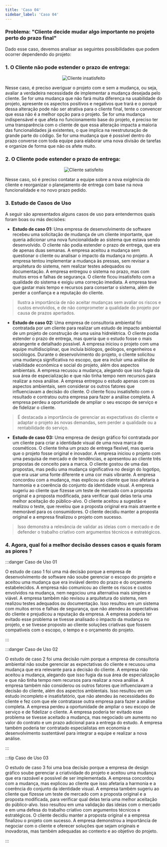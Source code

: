```yaml
---
title: 'Caso 04'
sidebar_label: 'Caso 04'
---
```


### Problema: "Cliente decide mudar algo importante no projeto perto do prazo final"


Dado esse caso, devemos analisar as seguintes possibilidades que podem ocorrer dependendo do projeto:

### 1. O Cliente não pode estender o prazo de entrega:

<center>

![Cliente insatisfeito](./img/cliente_insatisfeito_resized.jpg)

</center>

Nesse caso, é preciso averiguar o projeto com e sem a mudança, ou seja, avaliar a verdadeira necessidade de implementar a mudança desejada pelo cliente. Se for uma mudança que não fará muita diferença na usabilidade do projeto, apresente os aspectos positivos e negativos que trará e o porquê dessa alteração pode não ser atrativa para o cliente final, tente o convencer que essa não é a melhor opção para o projeto. Se for uma mudança indispensável e que afeta no funcionamento base do projeto, é preciso ter uma transparência com o cliente de que essa alteração impacta a maioria das funcionalidades já existentes, o que implica na reestruturação de grande parte do código. Se for uma mudança que é possível dentro do prazo converse com toda equipe para elaborar uma nova divisão de tarefas e organize de forma que não os afete muito.

### 2. O Cliente pode estender o prazo de entrega:

<center>

![Cliente satisfeito](./img/cliente_satisfeito_resized.png)

</center>
Nesse caso, só é preciso contatar a equipe sobre a nova exigência do cliente e reorganizar o planejamento de entrega com base na nova funcionalidade e no novo prazo pedido.

### 3. Estudo de Casos de Uso

A seguir são apresentados alguns casos de uso para entendermos quais foram boas ou más decisões:

- **Estudo de caso 01:** Uma empresa de desenvolvimento de software recebeu uma solicitação de mudança de um cliente importante, que queria adicionar uma nova funcionalidade ao sistema que estava sendo desenvolvido. O cliente não podia estender o prazo de entrega, que era de apenas duas semanas. A empresa aceitou a mudança sem questionar o cliente ou analisar o impacto da mudança no projeto. A empresa tentou implementar a mudança às pressas, sem revisar a arquitetura do sistema, nem realizar testes adequados ou documentação. A empresa entregou o sistema no prazo, mas com muitos erros e falhas de segurança. O cliente ficou insatisfeito com a qualidade do sistema e exigiu uma correção imediata. A empresa teve que gastar mais tempo e recursos para consertar o sistema, além de perder a confiança e a reputação do cliente. 

> Ilustra a importância de não aceitar mudanças sem avaliar os riscos e custos envolvidos, e de não comprometer a qualidade do projeto por causa de prazos apertados.

- **Estudo de caso 02:** Uma empresa de consultoria ambiental foi contratada por um cliente para realizar um estudo de impacto ambiental de um projeto de construção de uma usina hidrelétrica. O cliente podia estender o prazo de entrega, mas queria que o estudo fosse o mais abrangente e detalhado possível. A empresa iniciou o projeto com uma equipe multidisciplinar, que incluía biólogos, geólogos, engenheiros e sociólogos. Durante o desenvolvimento do projeto, o cliente solicitou uma mudança significativa no escopo, que era incluir uma análise de viabilidade econômica e social do projeto, além dos aspectos ambientais. A empresa recusou a mudança, alegando que isso fugia da sua área de especialização e que não tinha tempo nem recursos para realizar a nova análise. A empresa entregou o estudo apenas com os aspectos ambientais, sem considerar os outros fatores que influenciavam a decisão do cliente. O cliente ficou insatisfeito com o resultado e contratou outra empresa para fazer a análise completa. A empresa perdeu a oportunidade de ampliar o seu escopo de serviço e de fidelizar o cliente. 

> É destacada a importância de gerenciar as expectativas do cliente e adaptar o projeto às novas demandas, sem perder a qualidade ou a rentabilidade do serviço.

- **Estudo de caso 03:** Uma empresa de design gráfico foi contratada por um cliente para criar a identidade visual de uma nova marca de cosméticos. O cliente tinha um prazo de entrega flexível, mas queria que o projeto fosse original e inovador. A empresa iniciou o projeto com uma pesquisa de mercado e de tendências, e apresentou ao cliente três propostas de conceito para a marca. O cliente gostou de uma das propostas, mas pediu uma mudança significativa no design do logotipo, que era usar uma fonte diferente e uma cor mais vibrante. A empresa concordou com a mudança, mas explicou ao cliente que isso afetaria a harmonia e a coerência do conjunto da identidade visual. A empresa sugeriu ao cliente que fizesse um teste de mercado com a proposta original e a proposta modificada, para verificar qual delas teria uma melhor aceitação do público-alvo. O cliente aceitou a sugestão e realizou o teste, que revelou que a proposta original era mais atraente e memorável para os consumidores. O cliente decidiu manter a proposta original e a empresa finalizou o projeto com sucesso. 

> Isso demonstra a relevância de validar as ideias com o mercado e de defender o trabalho criativo com argumentos técnicos e estratégicos.


### 4. Agora, qual foi a melhor decisão desses casos e quais foram as piores ?

:::danger Caso de Uso 01

O estudo de caso 1 foi uma má decisão porque a empresa de desenvolvimento de software não soube gerenciar o escopo do projeto e aceitou uma mudança que era inviável dentro do prazo e do orçamento estabelecidos. A empresa não comunicou ao cliente os riscos e custos envolvidos na mudança, nem negociou uma alternativa mais simples e viável. A empresa também não revisou a arquitetura do sistema, nem realizou testes adequados ou documentação. Isso resultou em um sistema com muitos erros e falhas de segurança, que não atendeu às expectativas do cliente e prejudicou a reputação da empresa. A empresa poderia ter evitado esse problema se tivesse analisado o impacto da mudança no projeto, e se tivesse proposto ao cliente soluções criativas que fossem compatíveis com o escopo, o tempo e o orçamento do projeto.

:::

:::danger Caso de Uso 02

O estudo de caso 2 foi uma decisão ruim porque a empresa de consultoria ambiental não soube gerenciar as expectativas do cliente e recusou uma mudança que era relevante para a decisão do cliente. A empresa não aceitou a mudança, alegando que isso fugia da sua área de especialização e que não tinha tempo nem recursos para realizar a nova análise. A empresa também não considerou os outros fatores que influenciavam a decisão do cliente, além dos aspectos ambientais. Isso resultou em um estudo incompleto e insatisfatório, que não atendeu às necessidades do cliente e fez com que ele contratasse outra empresa para fazer a análise completa. A empresa perdeu a oportunidade de ampliar o seu escopo de serviço e de fidelizar o cliente. A empresa poderia ter evitado esse problema se tivesse aceitado a mudança, mas negociado um aumento no valor do contrato e um prazo adicional para a entrega do estudo. A empresa também poderia ter contratado especialistas em economia e desenvolvimento sustentável para integrar a equipe e realizar a nova análise.

:::

:::tip Caso de Uso 03

O estudo de caso 3 foi uma boa decisão porque a empresa de design gráfico soube gerenciar a criatividade do projeto e aceitou uma mudança que era razoável e possível de ser implementada. A empresa concordou com a mudança, mas explicou ao cliente que isso afetaria a harmonia e a coerência do conjunto da identidade visual. A empresa também sugeriu ao cliente que fizesse um teste de mercado com a proposta original e a proposta modificada, para verificar qual delas teria uma melhor aceitação do público-alvo. Isso resultou em uma validação das ideias com o mercado e em uma defesa do trabalho criativo com argumentos técnicos e estratégicos. O cliente decidiu manter a proposta original e a empresa finalizou o projeto com sucesso. A empresa demonstrou a importância de negociar com o cliente e oferecer soluções que sejam originais e inovadoras, mas também adequadas ao contexto e ao objetivo do projeto.

:::


